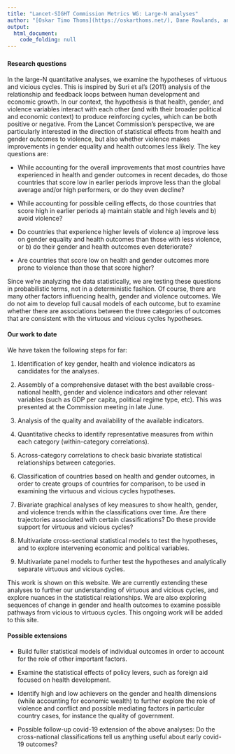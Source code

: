 ```yaml
---
title: "Lancet-SIGHT Commission Metrics WG: Large-N analyses"
author: "[Oskar Timo Thoms](https://oskarthoms.net/), Dane Rowlands, and [Valerie Percival](mailto:Valerie.Percival@carleton.ca)"
output:
  html_document:
    code_folding: null
---
```


### {.tabset .tabset-fade .tabset-pills}

#### Research questions

In the large-N quantitative analyses, we examine the hypotheses of virtuous and vicious cycles. This is inspired by Suri et al's (2011) analysis of the relationship and feedback loops between human development and economic growth. In our context, the hypothesis is that health, gender, and violence variables interact with each other (and with their broader political and economic context) to produce reinforcing cycles, which can be both positive or negative. From the Lancet Commission's perspective, we are particularly interested in the direction of statistical effects from health and gender outcomes to violence, but also whether violence makes improvements in gender equality and health outcomes less likely. The key questions are:

* While accounting for the overall improvements that most countries have experienced in health and gender outcomes in recent decades, do those countries that score low in earlier periods improve less than the global average and/or high performers, or do they even decline?

* While accounting for possible ceiling effects, do those countries that score high in earlier periods a) maintain stable and high levels and b) avoid violence?

* Do countries that experience higher levels of violence a) improve less on gender equality and health outcomes than those with less violence, or b) do their gender and health outcomes even deteriorate?

* Are countries that score low on health and gender outcomes more prone to violence than those that score higher?

Since we're analyzing the data statistically, we are testing these questions in probabilistic terms, not in a deterministic fashion. Of course, there are many other factors influencing health, gender and violence outcomes. We do not aim to develop full causal models of each outcome, but to examine whether there are associations between the three categories of outcomes that are consistent with the virtuous and vicious cycles hypotheses.

#### Our work to date

We have taken the following steps for far:

1. Identification of key gender, health and violence indicators as candidates for the analyses.

2. Assembly of a comprehensive dataset with the best available cross-national health, gender and violence indicators and other relevant variables (such as GDP per capita, political regime type, etc). This was presented at the Commission meeting in late June.

3. Analysis of the quality and availability of the available indicators.

4. Quantitative checks to identify representative measures from within each category (within-category correlations).

5. Across-category correlations to check basic bivariate statistical relationships between categories.

6. Classification of countries based on health and gender outcomes, in order to create groups of countries for comparison, to be used in examining the virtuous and vicious cycles hypotheses.

7. Bivariate graphical analyses of key measures to show health, gender, and violence trends within the classifications over time. Are there trajectories associated with certain classifications? Do these provide support for virtuous and vicious cycles?

8. Multivariate cross-sectional statistical models to test the hypotheses, and to explore intervening economic and political variables.

9. Multivariate panel models to further test the hypotheses and analytically separate virtuous and vicious cycles.

This work is shown on this website. We are currently extending these analyses to further our understanding of virtuous and vicious cycles, and explore nuances in the statistical relationships. We are also exploring sequences of change in gender and health outcomes to examine possible pathways from vicious to virtuous cycles. This ongoing work will be added to this site. 

#### Possible extensions

* Build fuller statistical models of individual outcomes in order to account for the role of other important factors.

* Examine the statistical effects of policy levers, such as foreign aid focused on health development. 

* Identify high and low achievers on the gender and health dimensions (while accounting for economic wealth) to further explore the role of violence and conflict and possible mediating factors in particular country cases, for instance the quality of government.

* Possible follow-up covid-19 extension of the above analyses: Do the cross-national classifications tell us anything useful about early covid-19 outcomes?
